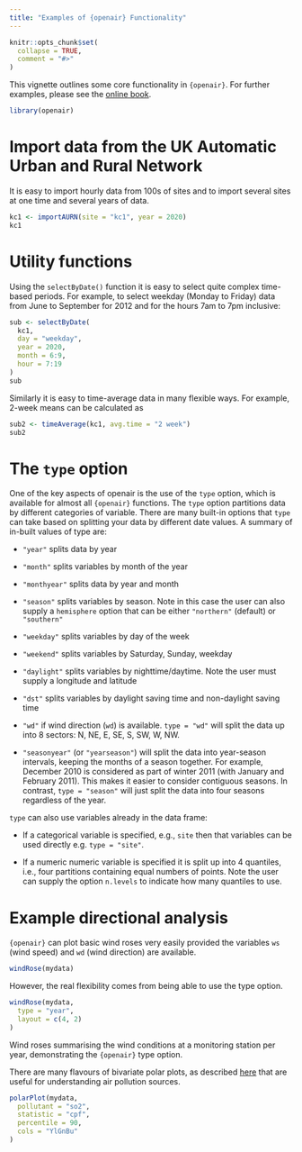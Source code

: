 ```yaml
---
title: "Examples of {openair} Functionality"
---
```


```r
knitr::opts_chunk$set(
  collapse = TRUE,
  comment = "#>"
)
```

This vignette outlines some core functionality in `{openair}`. For further examples, please see the [online book](https://bookdown.org/david_carslaw/openair/).

```r
library(openair)
```

# Import data from the UK Automatic Urban and Rural Network

It is easy to import hourly data from 100s of sites and to import several sites at one time and several years of data.

```r
kc1 <- importAURN(site = "kc1", year = 2020)
kc1
```

# Utility functions

Using the `selectByDate()` function it is easy to select quite complex time-based periods. For example, to select weekday (Monday to Friday) data from June to September for 2012 and for the hours 7am to 7pm inclusive:

```r
sub <- selectByDate(
  kc1,
  day = "weekday",
  year = 2020,
  month = 6:9,
  hour = 7:19
)
sub
```

Similarly it is easy to time-average data in many flexible ways. For example, 2-week means can be calculated as

```r
sub2 <- timeAverage(kc1, avg.time = "2 week")
sub2
```

# The `type` option

One of the key aspects of openair is the use of the `type` option, which is available for almost all `{openair}` functions. The `type` option partitions data by different categories of variable. There are many built-in options that `type` can take based on splitting your data by different date values. A summary of in-built values of type are:

- `"year"` splits data by year

- `"month"` splits variables by month of the year

- `"monthyear"` splits data by year and month

- `"season"` splits variables by season. Note in this case the user can also supply a `hemisphere` option that can be either `"northern"` (default) or `"southern"`

- `"weekday"` splits variables by day of the week

- `"weekend"` splits variables by Saturday, Sunday, weekday

- `"daylight"` splits variables by nighttime/daytime. Note the user must supply a longitude and latitude

- `"dst"` splits variables by daylight saving time and non-daylight saving time

- `"wd"` if wind direction (`wd`) is available. `type = "wd"` will split the data up into 8 sectors: N, NE, E, SE, S, SW, W, NW.

- `"seasonyear"` (or `"yearseason"`) will split the data into year-season intervals, keeping the months of a season together. For example, December 2010 is considered as part of winter 2011 (with January and February 2011). This makes it easier to consider contiguous seasons. In contrast, `type = "season"` will just split the data into four seasons regardless of the year.

`type` can also use variables already in the data frame:

- If a categorical variable is specified, e.g., `site` then that variables can be used directly e.g. `type = "site"`.

- If a numeric numeric variable is specified it is split up into 4 quantiles, i.e., four partitions containing equal numbers of points. Note the user can supply the option `n.levels` to indicate how many quantiles to use.

# Example directional analysis

`{openair}` can plot basic wind roses very easily provided the variables `ws` (wind speed) and `wd` (wind direction) are available.

```r
windRose(mydata)
```

However, the real flexibility comes from being able to use the type option.

```r
windRose(mydata,
  type = "year",
  layout = c(4, 2)
)
```

Wind roses summarising the wind conditions at a monitoring station per year, demonstrating the `{openair}` type option.

There are many flavours of bivariate polar plots, as described [here](https://bookdown.org/david_carslaw/openair/sections/directional-analysis/polar-plots.html) that are useful for understanding air pollution sources.

```r
polarPlot(mydata,
  pollutant = "so2",
  statistic = "cpf",
  percentile = 90,
  cols = "YlGnBu"
)
```

